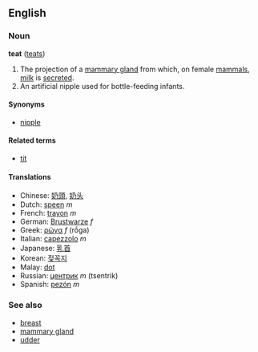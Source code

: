 ==English==
===Noun===
'''teat''' ([[teats]])

# The projection of a [[mammary gland]] from which, on female [[mammal]]s, [[milk]] is [[secrete]]d.
# An artificial nipple used for bottle-feeding infants.

====Synonyms====
*[[nipple]]

====Related terms====
*[[tit]]

====Translations====
*Chinese: [[奶頭]], [[奶头]]
*Dutch: [[speen]] ''m''
*French: [[trayon]] ''m''
*German: [[Brustwarze]] ''f''
*Greek: [[ρώγα]] ''f'' (rṓga)
*Italian: [[capezzolo]] ''m''
*Japanese: [[乳首]]
*Korean: [[젖꼭지]]
*Malay: [[dot]]
*Russian: [[центрик]] ''m'' (tsentrik)
*Spanish: [[pezón]] ''m''

===See also===
*[[breast]]
*[[mammary gland]]
*[[udder]]
